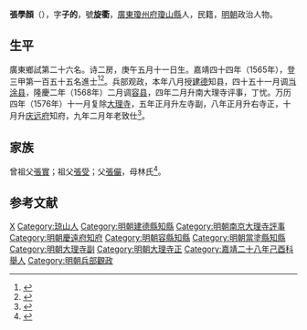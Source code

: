 {{Otheruses|other=名为张学颜的其他人物|张学颜}}
{{明清人物信息框
| 姓名 = 張學顏
| 原名 =
| 圖片名稱= 
| 圖片大小 =
| 圖片說明 = 
| 最高職務 =庆远府知府
| 國家 = 大明 
| 爵位 =
| 籍貫 = 廣東瓊州府瓊山縣
| 族裔 = 
| 字號 = 
| 諡號 =
| 出生日期 = 庚午五月十一日
| 出生地點 = <!---廣東瓊州府瓊山縣--->
| 逝世日期 = 卒年不詳 
| 逝世地點 =
| 墓葬 =
| 配偶 = 配周氏，累封安人
| 親屬 = （子）悦舉、明舉
| 出身 =
* 嘉靖二十八年己酉科舉人
* 嘉靖四十四年乙丑科同進士出身
| 經歷 =
| 著作 =  
}}
'''張學顏'''（{{bd|？||？|catIdx=}}），字'''子的'''，號'''旋衢'''，[[廣東|廣東]][[瓊州府|瓊州府]][[瓊山縣|瓊山縣]]人，民籍，[[明朝|明朝]]政治人物。

== 生平 ==
廣東鄉試第二十六名。诗二房，庚午五月十一日生。嘉靖四十四年（1565年），登三甲第一百五十五名進士<ref>{{Cite book|title=《皇明贡举考》卷五|author=[[张朝瑞|张朝瑞]]|publisher=《续修四库全书》史部第828册|year=|isbn=|location=|pages=}}</ref><ref>{{Cite book|title=贡举志五种 上|author=鲁小俊，江俊伟著|publisher=武汉大学出版社|year=2009|isbn=978-7-307-07043-1|location=武汉|pages=}}</ref>。兵部观政，本年八月授[[建德|建德]]知县，四十五十一月调[[当涂县|当涂县]]，隆慶二年（1568年）二月调[[容县|容县]]，四年二月升南大理寺评事，丁忧。万历四年（1576年）十一月复除[[大理寺|大理寺]]，五年正月升左寺副，八年正月升右寺正，十月升[[庆远府|庆远府]]知府，九年二月年老致仕<ref>{{cite news|title=海南历代进士名表|url=http://www.hnszw.org.cn/data/news/2009/06/44121/|accessdate=2013-08-05|newspaper=海南史志网|archive-url=https://web.archive.org/web/20131203012302/http://www.hnszw.org.cn/data/news/2009/06/44121/|archive-date=2013-12-03|dead-url=yes}}</ref>。

== 家族 ==
曾祖父[[張實|張實]]；祖父[[張受|張受]]；父[[張儼|張儼]]，母林氏<ref>{{Cite book|title=天一阁藏明代科举录选刊 登科录 点校本|author=龚延明主编|publisher=宁波出版社|year=2016|isbn=978-7-5526-2320-8|location=宁波|pages=|quote=《天一閣藏明代科舉錄選刊.登科錄》之《嘉靖四十四年乙丑科登科錄》}}</ref>。

==参考文献==
{{reflist}}

{{嘉靖四十四年乙丑科殿試金榜}}

{{Authority control}}

{{DEFAULTSORT:Zhang張}}
[[Category:張姓|X]]
[[Category:琼山人|Category:琼山人]]
[[Category:明朝建德縣知縣|Category:明朝建德縣知縣]]
[[Category:明朝南京大理寺評事|Category:明朝南京大理寺評事]]
[[Category:明朝慶遠府知府|Category:明朝慶遠府知府]]
[[Category:明朝容縣知縣|Category:明朝容縣知縣]]
[[Category:明朝當塗縣知縣|Category:明朝當塗縣知縣]]
[[Category:明朝大理寺副|Category:明朝大理寺副]]
[[Category:明朝大理寺正|Category:明朝大理寺正]]
[[Category:嘉靖二十八年己酉科舉人|Category:嘉靖二十八年己酉科舉人]]
[[Category:明朝兵部觀政|Category:明朝兵部觀政]]